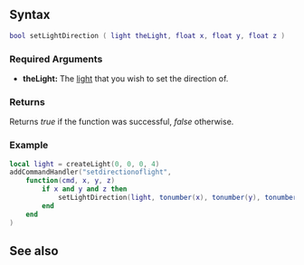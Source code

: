 
{{Client function}}

{{New feature/item|3.0150|1.5.0|7048|
This function sets the direction for a [[/Element/Light.md|light]] element.
}}

==Syntax==
<syntaxhighlight lang="lua">
bool setLightDirection ( light theLight, float x, float y, float z )
</syntaxhighlight>
{{OOP||[[/light.md|light]]:setDirection|direction|getLightDirection}}

===Required Arguments=== 
*'''theLight:''' The [[/Element/Light.md|light]] that you wish to set the direction of.

=== Returns ===
Returns ''true'' if the function was successful, ''false'' otherwise.

===Example===
<syntaxhighlight lang="Lua">
local light = createLight(0, 0, 0, 4)
addCommandHandler("setdirectionoflight",
	function(cmd, x, y, z)
		if x and y and z then
			setLightDirection(light, tonumber(x), tonumber(y), tonumber(z))
		end
	end
)
</syntaxhighlight>

==See also==
{{Client_light_functions}}
